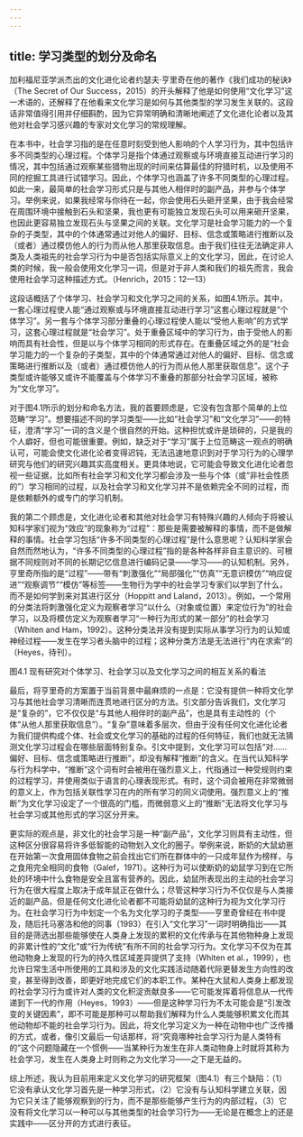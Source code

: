```yaml
---
---
---
```

title: 学习类型的划分及命名
---




加利福尼亚学派杰出的文化进化论者约瑟夫·亨里奇在他的著作《我们成功的秘诀》（The Secret of Our Success，2015）的开头解释了他是如何使用“文化学习”这一术语的，还解释了在他看来文化学习是如何与其他类型的学习发生关联的。这段话非常值得引用并仔细斟酌，因为它异常明确和清晰地阐述了文化进化论者以及其他对社会学习感兴趣的专家对文化学习的常规理解。


在本书中，社会学习指的是在任意时刻受到他人影响的个人学习行为，其中包括许多不同类型的心理过程。个体学习是指个体通过观察或与环境直接互动进行学习的情况，其中包括通过观察某些猎物出现的时间来估算最佳的狩猎时机，以及使用不同的挖掘工具进行试错学习。因此，个体学习也涵盖了许多不同类型的心理过程。如此一来，最简单的社会学习形式只是与其他人相伴时的副产品，并参与个体学习。举例来说，如果我经常与你待在一起，你会使用石头砸开坚果，由于我会经常在周围环境中接触到石头和坚果，我也更有可能独立发现石头可以用来砸开坚果，也因此更容易独立发现石头与坚果之间的关联。文化学习是社会学习能力的一个复杂的子类型，其中的个体通常通过对他人的偏好、目标、信念或策略进行推断以及（或者）通过模仿他人的行为而从他人那里获取信息。由于我们往往无法确定非人类及人类祖先的社会学习行为中是否包括实际意义上的文化学习，因此，在讨论人类的时候，我一般会使用文化学习一词，但是对于非人类和我们的祖先而言，我会使用社会学习这种描述方式。（Henrich，2015：12—13）




这段话概括了个体学习、社会学习和文化学习之间的关系，如图4.1所示。其中，一套心理过程使人能“通过观察或与环境直接互动进行学习”这套心理过程就是“个体学习”。另一套与个体学习部分重叠的心理过程使人能以“受他人影响”的方式学习，这套心理过程就是“社会学习”。处于重叠区域中的学习行为，由于受他人的影响而具有社会性，但是以与个体学习相同的形式存在。在重叠区域之外的是“社会学习能力的一个复杂的子类型，其中的个体通常通过对他人的偏好、目标、信念或策略进行推断以及（或者）通过模仿他人的行为而从他人那里获取信息”。这个子类型或许能够又或许不能覆盖与个体学习不重叠的那部分社会学习区域，被称为“文化学习”。

对于图4.1所示的划分和命名方法，我的首要顾虑是，它没有包含那个简单的上位范畴“学习”。想要描述不同的学习类型——比如“社会学习”和“文化学习”——的特征，澄清“学习”一词的含义是个很自然的开始。这种担忧或许是琐碎的，只是我的个人癖好，但也可能很重要。例如，缺乏对于“学习”属于上位范畴这一观点的明确认可，可能会使文化进化论者变得迟钝，无法迅速地意识到对于学习行为的心理学研究与他们的研究兴趣其实高度相关。更具体地说，它可能会导致文化进化论者忽视一些证据，比如所有社会学习和文化学习都会涉及一些与个体（或“非社会性质的”）学习相同的过程，以及社会学习和文化学习并不是依赖完全不同的过程，而是依赖额外的或专门的学习机制。

我的第二个顾虑是，文化进化论者和其他对社会学习有特殊兴趣的人倾向于将被认知科学家们视为“效应”的现象称为“过程”：那些是需要被解释的事情，而不是做解释的事情。社会学习包括“许多不同类型的心理过程”是什么意思呢？认知科学家会自然而然地认为，“许多不同类型的心理过程”指的是各种各样非自主意识的、可根据不同规则对不同的长期记忆信息进行编码记录——学习——的认知机制。另外，亨里奇所指的是“过程”——带有“刺激强化”“局部强化”“仿真”“无意识模仿”“响应促进”“观察调节”“模仿”等标签——生物行为学中的社会学习专家们以学到了什么，而不是如何学到来对其进行区分（Hoppitt and Laland，2013）。例如，一个常用的分类法将刺激强化定义为观察者学习“以什么（对象或位置）来定位行为”的社会学习，以及将模仿定义为观察者学习“一种行为形式的某一部分”的社会学习（Whiten and Ham，1992）。这种分类法并没有提到实际从事学习行为的认知或神经过程——发生在学习者头脑中的过程；这种分类方法是无法进行“内在求索”的（Heyes，待刊）。

图4.1 现有研究对个体学习、社会学习以及文化学习之间的相互关系的看法



最后，将亨里奇的方案置于当前背景中最麻烦的一点是：它没有提供一种将文化学习与其他社会学习清晰而连贯地进行区分的方法。引文部分告诉我们，文化学习是“复杂的”，它不仅仅是“与其他人相伴时的副产品”，也是具有主动性的（个体“从他人那里获取信息”）。“复杂”意味着多层次，但由于没有任何文化进化论者为我们提供构成个体、社会或文化学习的基础的过程的任何特征，我们也就无法猜测文化学习过程会在哪些层面特别复杂。引文中提到，文化学习可以包括“对……偏好、目标、信念或策略进行推断”，却没有解释“推断”的含义。在当代认知科学与行为科学中，“推断”这个词有时会被用在强烈意义上，代指通过一种受规则约束的过程学习，并使用类似于语言的心理表现形式。有时，这个词会被用在非常微弱的意义上，作为包括关联性学习在内的所有学习的同义词使用。强烈意义上的“推断”为文化学习设定了一个很高的门槛，而微弱意义上的“推断”无法将文化学习与社会学习或其他形式的学习区分开来。

更实际的观点是，非文化的社会学习是一种“副产品”，文化学习则具有主动性，但这种区分很容易将许多低智能的动物划入文化的圈子。举例来说，断奶的大鼠幼崽在开始第一次食用固体食物之前会找出它们所在群体中的一只成年鼠作为榜样，与之食用完全相同的食物（Galef，1971）。这种行为可以使断奶的幼鼠学习到在它所处的环境中什么食物是安全且富有营养的。因此，幼鼠所表现出的主动的社会学习行为在很大程度上取决于成年鼠正在做什么；尽管这种学习行为不仅仅是与人类接近的副产品，但是任何文化进化论者都不可能将幼鼠的这种行为视为文化学习行为。在社会学习行为中划定一个名为文化学习的子类型——亨里奇曾经在书中提及，随后托马塞洛和他的同事（1993）在引入“文化学习”一词时明确指出——其目的是筛选出那些能够使在人类身上发现的累积的文化传承与在其他物种身上发现的非累计性的“文化”或“行为传统”有所不同的社会学习行为。文化学习不仅为在其他动物身上发现的行为的持久性区域差异提供了支持（Whiten et al.，1999），也允许日常生活中所使用的工具和涉及的文化实践活动随着代际更替发生方向性的改变，甚至得到改善，即更好地完成它们的本职工作。某种在大鼠和人类身上都发现的社会学习行为或许对人类的文化积淀贡献良多——它可能发挥着将信息从一代传递到下一代的作用（Heyes，1993）——但是这种学习行为不太可能会是“引发改变的关键因素”，即不可能是那种可以帮助我们解释为什么人类能够积累文化而其他动物却不能的社会学习行为。因此，将文化学习定义为一种在动物中也广泛传播的方式，或者，像引文最后一句话那样，将“究竟哪种社会学习行为是人类特有的”这个问题隐藏在一个惯例——当某种行为发生在非人类动物身上时就将其称为社会学习，发生在人类身上时则称之为文化学习——之下是无益的。

综上所述，我认为目前用来定义文化学习的研究框架（图4.1）有三个缺陷：（1）它没有承认文化学习首先是一种学习形式，（2）它没有与认知科学建立关联，因为它只关注了能够观察到的行为，而不是那些能够产生行为的内部过程，（3）它没有将文化学习以一种可以与其他类型的社会学习行为——无论是在概念上的还是实践中——区分开的方式进行表征。